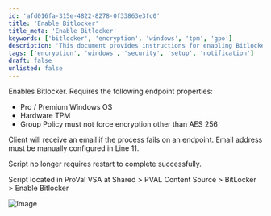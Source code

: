 ```yaml
---
id: 'afd016fa-315e-4822-8278-0f33863e3fc0'
title: 'Enable Bitlocker'
title_meta: 'Enable Bitlocker'
keywords: ['bitlocker', 'encryption', 'windows', 'tpm', 'gpo']
description: 'This document provides instructions for enabling Bitlocker on Windows endpoints that meet specific requirements such as running Pro or Premium versions of Windows OS, having hardware TPM, and adhering to group policy settings. It also outlines the email notification process for failures and informs about the script location in ProVal VSA.'
tags: ['encryption', 'windows', 'security', 'setup', 'notification']
draft: false
unlisted: false
---
```

Enables Bitlocker. Requires the following endpoint properties:

- Pro / Premium Windows OS
- Hardware TPM
- Group Policy must not force encryption other than AES 256

Client will receive an email if the process fails on an endpoint. Email address must be manually configured in Line 11.

Script no longer requires restart to complete successfully.

Script located in ProVal VSA at Shared > PVAL Content Source > BitLocker > Enable Bitlocker

![Image](../../../static/img/Enable-Bitlocker/image_1.png)











